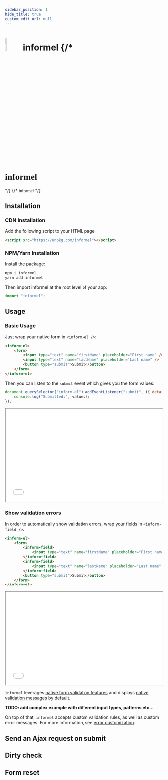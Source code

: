 ```yaml
---
sidebar_position: 1
hide_title: true
custom_edit_url: null
---
```


<h1 style={{ display: "flex", alignItems: "center", justifyContent: "center", fontFamily: "Balsamiq sans" }}>
    <img width="10%" height="10%" src="/img/logo.svg" />
    <span style={{ marginLeft: "20px", paddingTop: "5px" }}>informel</span>
    {/* <h1 style='font-family: "Balsamiq Sans"'>informel</h1> */}
    {/* <span style='font-family: "Balsamiq Sans";'>informel</span> */}
</h1>

## Installation

### CDN Installation

Add the following script to your HTML page

```html
<script src="https://unpkg.com/informel"></script>
```

### NPM/Yarn Installation

Install the package:

```bash
npm i informel
yarn add informel
```

Then import informel at the root level of your app:

```javascript
import "informel";
```

## Usage

### Basic Usage

Just wrap your native form in `<inform-el />`:

```html
<inform-el>
    <form>
        <input type="text" name="firstName" placeholder="First name" />
        <input type="text" name="lastName" placeholder="Last name" />
        <button type="submit">Submit</button>
    </form>
</inform-el>
```

Then you can listen to the `submit` event which gives you the form values:

```javascript
document.querySelector("inform-el").addEventListener("submit", ({ detail: { values } }) => {
    console.log("Submitted:", values);
});
```

<iframe width="100%" height="300" src="//jsfiddle.net/juliendelort/hkpm5b2n/10/embedded/result,html,js/"></iframe>

### Show validation errors

In order to automatically show validation errors, wrap your fields in `<inform-field />`.

```html
<inform-el>
    <form>
        <inform-field>
            <input type="text" name="firstName" placeholder="First name" required />
        </inform-field>
        <inform-field>
            <input type="text" name="lastName" placeholder="Last name" required />
        </inform-field>
        <button type="submit">Submit</button>
    </form>
</inform-el>
```

<iframe width="100%" height="300" src="//jsfiddle.net/juliendelort/5Lfdzsew/4/embedded/result,html/"></iframe>

`informel` leverages [native form validation features](https://developer.mozilla.org/en-US/docs/Learn/Forms/Form_validation)
and displays [native validation messages](https://developer.mozilla.org/en-US/docs/Web/API/HTMLObjectElement/validationMessage) by default.

**TODO: add complex example with different input types, patterns etc...**

On top of that, `informel` accepts custom validation rules, as well as custom error messages. For more information, see [error customization](/docs/error-customization).

## Send an Ajax request on submit

## Dirty check

## Form reset
